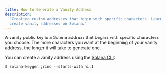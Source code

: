 ```yaml
---
title: How to Generate a Vanity Address
description:
  "Creating custom addresses that begin with specific characters. Learn how to
  create vanity addresses on Solana."
---
```


A vanity public key is a Solana address that begins with specific characters you
choose. The more characters you want at the beginning of your vanity address,
the longer it will take to generate one.

You can create a vanity address using the
[Solana CLI](/docs/intro/installation):

```terminal
$ solana-keygen grind --starts-with hi:1
```
